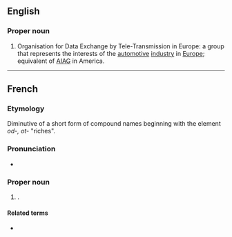 ==English==

===Proper noun===
{{en-proper noun}}

# Organisation for Data Exchange by Tele-Transmission in Europe: a group that represents the interests of the [[automotive]] [[industry]] in [[Europe]]; equivalent of [[AIAG]] in America.

----

==French==

===Etymology===
Diminutive of a short form of {{etyl|gem|fr}} compound names beginning with the element ''od-, ot-'' "riches".

===Pronunciation===
* {{fr-IPA}}

===Proper noun===
{{fr-proper noun}}

# {{given name|fr|female}}.

====Related terms====
* {{l|fr|Odile}}